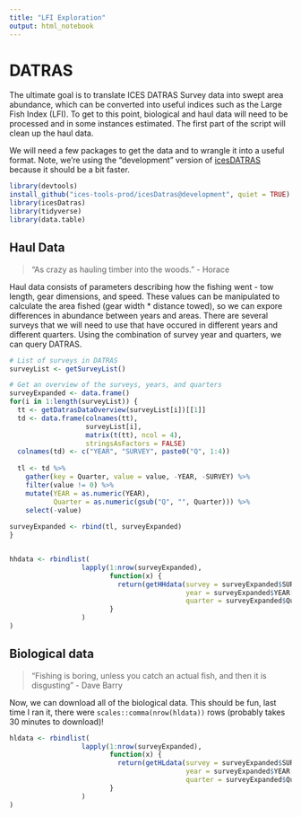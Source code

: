 ```yaml
---
title: "LFI Exploration"
output: html_notebook
---
```

# DATRAS

The ultimate goal is to translate ICES DATRAS Survey data into swept area abundance, which can be converted into useful indices such as the Large Fish Index (LFI). To get to this point, biological and haul data will need to be processed and in some instances estimated. The first part of the script will clean up the haul data.


We will need a few packages to get the data and to wrangle it into a useful format. Note, we're using the "development" version of [icesDATRAS](https://github.com/ices-tools-prod/icesDatras/tree/development) because it should be a bit faster. 

```r
library(devtools)
install_github("ices-tools-prod/icesDatras@development", quiet = TRUE)
library(icesDatras)
library(tidyverse)
library(data.table)
```


## Haul Data
> "As crazy as hauling timber into the woods." - Horace

Haul data consists of parameters describing how the fishing went - tow length, gear dimensions, and speed. These values can be manipulated to calculate the area fished (gear width * distance towed), so we can expore differences in abundance between years and areas. There are several surveys that we will need to use that have occured in different years and different quarters. Using the combination of survey year and quarters, we can query DATRAS.

```r
# List of surveys in DATRAS
surveyList <- getSurveyList()

# Get an overview of the surveys, years, and quarters
surveyExpanded <- data.frame()
for(i in 1:length(surveyList)) {
  tt <- getDatrasDataOverview(surveyList[i])[[1]]
  td <- data.frame(colnames(tt),
                   surveyList[i],
                   matrix(t(tt), ncol = 4),
                   stringsAsFactors = FALSE)
  colnames(td) <- c("YEAR", "SURVEY", paste0("Q", 1:4))
  
  tl <- td %>%
    gather(key = Quarter, value = value, -YEAR, -SURVEY) %>%
    filter(value != 0) %>%
    mutate(YEAR = as.numeric(YEAR),
           Quarter = as.numeric(gsub("Q", "", Quarter))) %>%
    select(-value)
  
surveyExpanded <- rbind(tl, surveyExpanded) 
}


hhdata <- rbindlist(
                  lapply(1:nrow(surveyExpanded),
                         function(x) {
                           return(getHHdata(survey = surveyExpanded$SURVEY[x],
                                            year = surveyExpanded$YEAR[x],
                                            quarter = surveyExpanded$Quarter[x]))
                         }
                  )
)
```



## Biological data

> "Fishing is boring, unless you catch an actual fish, and then it is disgusting" - Dave Barry

Now, we can download all of the biological data. This should be fun, last time I ran it, there were ```scales::comma(nrow(hldata))``` rows (probably takes 30 minutes to download)!

```r

hldata <- rbindlist( 
                  lapply(1:nrow(surveyExpanded),
                         function(x) {
                           return(getHLdata(survey = surveyExpanded$SURVEY[x],
                                            year = surveyExpanded$YEAR[x],
                                            quarter = surveyExpanded$Quarter[x]))
                         }
                  )
)
```


